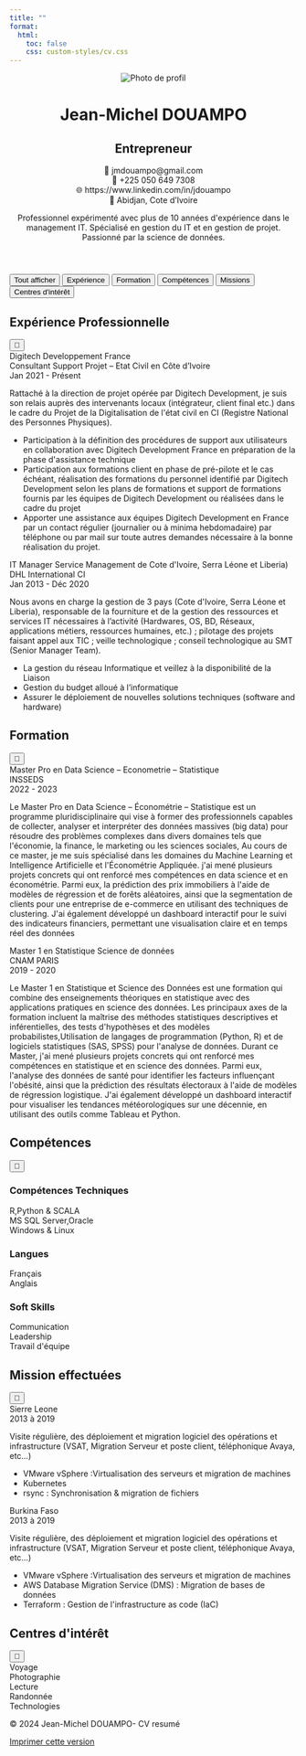 ```yaml
---
title: ""
format:
  html:
    toc: false
    css: custom-styles/cv.css
---
```


```{=html}
<div class="cv-container">
    <header>
        <div class="profile-container">
            <img src="profile.jpg" alt="Photo de profil" class="profile-picture">
            <div class="header-content">
                <h1>Jean-Michel DOUAMPO</h1>
                <h2>Entrepreneur</h2>
                <div class="contact-info">
                    <div>
                        <span>📧</span>
                        <span>jmdouampo@gmail.com</span>
                    </div>
                    <div>
                        <span>📱</span>
                        <span>+225 050 649 7308</span>
                    </div>
                    <div>
                        <span>🌐</span>
                        <span>https://www.linkedin.com/in/jdouampo</span>
                    </div>
                    <div>
                        <span>📍</span>
                        <span>Abidjan, Cote d’Ivoire</span>
                    </div>
                </div>
            </div>
        </div>
        <p>Professionnel expérimenté avec plus de 10 années d'expérience dans le management IT. Spécialisé en gestion du IT et  en gestion de projet. Passionné par la science de données.</p>
    </header>
    
    <nav>
        <div class="filter-buttons">
            <button class="filter-btn active" data-filter="all">Tout afficher</button>
            <button class="filter-btn" data-filter="experience">Expérience</button>
            <button class="filter-btn" data-filter="education">Formation</button>
            <button class="filter-btn" data-filter="skills">Compétences</button>
            <button class="filter-btn" data-filter="projects">Missions</button>
            <button class="filter-btn" data-filter="interests">Centres d'intérêt</button>
        </div>
    </nav>
    
    <main>
        <section id="experience" class="section" data-category="experience">
            <div class="section-header">
                <h2>Expérience Professionnelle</h2>
                <button class="toggle-button" aria-label="Toggle section">🔽</button>
            </div>
            <div class="section-content">
                <div class="entry">
                    <div class="entry-header">
                        <div class="entry-title">Digitech Developpement France</div>
                        <div class="entry-subtitle">Consultant Support Projet – Etat Civil en Côte d’Ivoire</div>
                        <div class="entry-date">Jan 2021 - Présent</div>
                    </div>
                    <div class="entry-content">
                        <p>Rattaché à la direction de projet opérée par Digitech Development, je suis son relais auprès des intervenants locaux (intégrateur, client final etc.) dans le cadre du Projet de la Digitalisation de l'état civil en CI (Registre National des Personnes Physiques).</p>
                        <ul>
                            <li>Participation à la définition des procédures de support aux utilisateurs en collaboration avec Digitech Development France en préparation de la phase d'assistance technique</li>
                            <li>Participation aux formations client en phase de pré-pilote et le cas échéant, réalisation des formations du personnel identifié par Digitech Development selon les plans de formations et support de formations fournis par les équipes de Digitech Development ou réalisées dans le cadre du projet</li>
                            <li>Apporter une assistance aux équipes Digitech Development en France par un contact régulier (journalier ou à minima hebdomadaire) par téléphone ou par mail sur toute autres demandes nécessaire à la bonne réalisation du projet.</li>
                        </ul>
                    </div>
                </div>
                
                <div class="entry">
                    <div class="entry-header">
                        <div class="entry-title">IT Manager Service Management de Cote d'Ivoire, Serra Léone et Liberia)</div>
                        <div class="entry-subtitle">DHL International CI</div>
                        <div class="entry-date">Jan 2013 - Déc 2020</div>
                    </div>
                    <div class="entry-content">
                        <p>Nous avons en charge la gestion de 3 pays (Cote d'Ivoire, Serra Léone et Liberia), responsable de la fourniture et de la gestion des ressources et services IT nécessaires à l’activité (Hardwares, OS, BD, Réseaux, applications métiers, ressources humaines, etc.) ; pilotage des projets faisant appel aux TIC ; veille technologique ; conseil technologique au SMT (Senior Manager Team).</p>
                        <ul>
                            <li>La gestion du réseau Informatique et veillez à la disponibilité de la Liaison</li>
                            <li>Gestion du budget alloué à l’informatique</li>
                            <li>Assurer le déploiement de nouvelles solutions techniques (software and hardware)</li>
                        </ul>
                    </div>
                </div>
            </div>
        </section>
        
        <section id="education" class="section" data-category="education">
            <div class="section-header">
                <h2>Formation</h2>
                <button class="toggle-button" aria-label="Toggle section">🔽</button>
            </div>
            <div class="section-content">
                <div class="entry">
                    <div class="entry-header">
                        <div class="entry-title">Master Pro en Data Science – Econometrie – Statistique</div>
                        <div class="entry-subtitle">INSSEDS</div>
                        <div class="entry-date">2022 - 2023</div>
                    </div>
                    <div class="entry-content">
                        <p>Le Master Pro en Data Science – Économétrie – Statistique est un programme pluridisciplinaire qui vise à former des professionnels capables de collecter, analyser et interpréter des données massives (big data) pour résoudre des problèmes complexes dans divers domaines tels que l'économie, la finance, le marketing ou les sciences sociales, Au cours de ce master, je me suis spécialisé dans les domaines du Machine Learning et Intelligence Artificielle et l'Économétrie Appliquée. j'ai mené plusieurs projets concrets qui ont renforcé mes compétences en data science et en économétrie. Parmi eux, la prédiction des prix immobiliers à l'aide de modèles de régression et de forêts aléatoires, ainsi que la segmentation de clients pour une entreprise de e-commerce en utilisant des techniques de clustering. J'ai également développé un dashboard interactif pour le suivi des indicateurs financiers, permettant une visualisation claire et en temps réel des données</p>
                    </div>
                </div>
                
                <div class="entry">
                    <div class="entry-header">
                        <div class="entry-title">Master 1 en Statistique Science de données</div>
                        <div class="entry-subtitle">CNAM PARIS</div>
                        <div class="entry-date">2019 - 2020</div>
                    </div>
                    <div class="entry-content">
                        <p>Le Master 1 en Statistique et Science des Données est une formation qui combine des enseignements théoriques en statistique avec des applications pratiques en science des données. Les principaux axes de la formation incluent la maîtrise des méthodes statistiques descriptives et inférentielles, des tests d'hypothèses et des modèles probabilistes,Utilisation de langages de programmation (Python, R) et de logiciels statistiques (SAS, SPSS) pour l'analyse de données. Durant ce Master, j'ai mené plusieurs projets concrets qui ont renforcé mes compétences en statistique et en science des données. Parmi eux, l'analyse des données de santé pour identifier les facteurs influençant l'obésité, ainsi que la prédiction des résultats électoraux à l'aide de modèles de régression logistique. J'ai également développé un dashboard interactif pour visualiser les tendances météorologiques sur une décennie, en utilisant des outils comme Tableau et Python.</p>
                    </div>
                </div>
            </div>
        </section>
        
        <section id="skills" class="section" data-category="skills">
            <div class="section-header">
                <h2>Compétences</h2>
                <button class="toggle-button" aria-label="Toggle section">🔽</button>
            </div>
            <div class="section-content">
                <div class="skills-container">
                    <div class="skill-category">
                        <h3>Compétences Techniques</h3>
                        <div class="skill-item">
                            <span class="skill-name">R,Python & SCALA</span>
                            <div class="skill-bar">
                                <div class="skill-level" style="width: 95%;"></div>
                            </div>
                        </div>
                        <div class="skill-item">
                            <span class="skill-name">MS SQL Server,Oracle</span>
                            <div class="skill-bar">
                                <div class="skill-level" style="width: 95%;"></div>
                            </div>
                        </div>
                        <div class="skill-item">
                            <span class="skill-name">Windows & Linux</span>
                            <div class="skill-bar">
                                <div class="skill-level" style="width: 95%;"></div>
                            </div>
                        </div>
                    </div>
                    
                    <div class="skill-category">
                        <h3>Langues</h3>
                        <div class="skill-item">
                            <span class="skill-name">Français</span>
                            <div class="skill-bar">
                                <div class="skill-level" style="width: 100%;"></div>
                            </div>
                        </div>
                        <div class="skill-item">
                            <span class="skill-name">Anglais</span>
                            <div class="skill-bar">
                                <div class="skill-level" style="width: 80%;"></div>
                            </div>
                        </div>

                    </div>
                    
                    <div class="skill-category">
                        <h3>Soft Skills</h3>
                        <div class="skill-item">
                            <span class="skill-name">Communication</span>
                            <div class="skill-bar">
                                <div class="skill-level" style="width: 95%;"></div>
                            </div>
                        </div>
                        <div class="skill-item">
                            <span class="skill-name">Leadership</span>
                            <div class="skill-bar">
                                <div class="skill-level" style="width: 97%;"></div>
                            </div>
                        </div>
                        <div class="skill-item">
                            <span class="skill-name">Travail d'équipe</span>
                            <div class="skill-bar">
                                <div class="skill-level" style="width: 95%;"></div>
                            </div>
                        </div>
                    </div>
                </div>
            </div>
        </section>
        
        <section id="projects" class="section" data-category="projects">
            <div class="section-header">
                <h2>Mission effectuées</h2>
                <button class="toggle-button" aria-label="Toggle section">🔽</button>
            </div>
            <div class="section-content">
                <div class="entry">
                    <div class="entry-header">
                        <div class="entry-title">Sierre Leone</div>
                        <div class="entry-date">2013 à 2019</div>
                    </div>
                    <div class="entry-content">
                        <p>Visite régulière, des déploiement et migration logiciel des opérations et infrastructure (VSAT, Migration Serveur et poste client, téléphonique Avaya, etc…)</p>
                        <ul>
                            <li>VMware vSphere :Virtualisation des serveurs et migration de machines</li>
                            <li>Kubernetes</li>
                            <li>rsync : Synchronisation & migration de fichiers</li>
                        </ul>
                    </div>
                </div>
                
                <div class="entry">
                    <div class="entry-header">
                        <div class="entry-title">Burkina Faso</div>
                        <div class="entry-date">2013 à 2019</div>
                    </div>
                    <div class="entry-content">
                        <p>Visite régulière, des déploiement et migration logiciel des opérations et infrastructure (VSAT, Migration Serveur et poste client, téléphonique Avaya, etc…)</p>
                        <ul>
                            <li>VMware vSphere :Virtualisation des serveurs et migration de machines</li>
                            <li>AWS Database Migration Service (DMS) : Migration de bases de données</li>
                            <li>Terraform : Gestion de l'infrastructure as code (IaC)</li>
                        </ul>
                    </div>
                </div>
            </div>
        </section>
        
        <section id="interests" class="section" data-category="interests">
            <div class="section-header">
                <h2>Centres d'intérêt</h2>
                <button class="toggle-button" aria-label="Toggle section">🔽</button>
            </div>
            <div class="section-content">
                <div class="interests">
                    <div class="interest-item">Voyage</div>
                    <div class="interest-item">Photographie</div>
                    <div class="interest-item">Lecture</div>
                    <div class="interest-item">Randonnée</div>
                    <div class="interest-item">Technologies</div>
                </div>
            </div>
        </section>
    </main>
    
    <footer>
        <p>© 2024 Jean-Michel DOUAMPO- CV resumé</p>
        <a href="#" class="download-button" id="print-button">Imprimer cette version</a>
    </footer>
</div>

<script>
    document.addEventListener('DOMContentLoaded', function() {
        // Filter functionality
        const filterButtons = document.querySelectorAll('.filter-btn');
        const sections = document.querySelectorAll('.section');
        
        filterButtons.forEach(button => {
            button.addEventListener('click', () => {
                // Remove active class from all buttons
                filterButtons.forEach(btn => btn.classList.remove('active'));
                
                // Add active class to clicked button
                button.classList.add('active');
                
                const filter = button.getAttribute('data-filter');
                
                // Show/hide sections based on filter
                sections.forEach(section => {
                    if (filter === 'all' || section.getAttribute('data-category') === filter) {
                        section.classList.remove('hidden');
                    } else {
                        section.classList.add('hidden');
                    }
                });
            });
        });
        
        // Toggle section content
        const toggleButtons = document.querySelectorAll('.toggle-button');
        
        toggleButtons.forEach(button => {
            button.addEventListener('click', () => {
                const sectionContent = button.parentElement.nextElementSibling;
                
                if (sectionContent.style.display === 'none') {
                    sectionContent.style.display = 'block';
                    button.textContent = '🔽';
                } else {
                    sectionContent.style.display = 'none';
                    button.textContent = '▶️';
                }
            });
        });
        
        // Print functionality
        const printButton = document.getElementById('print-button');
        
        printButton.addEventListener('click', (e) => {
            e.preventDefault();
            
            // Show all sections before printing
            sections.forEach(section => {
                section.classList.remove('hidden');
                const sectionContent = section.querySelector('.section-content');
                if (sectionContent) {
                    sectionContent.style.display = 'block';
                }
            });
            
            window.print();
        });
    });
</script>
```